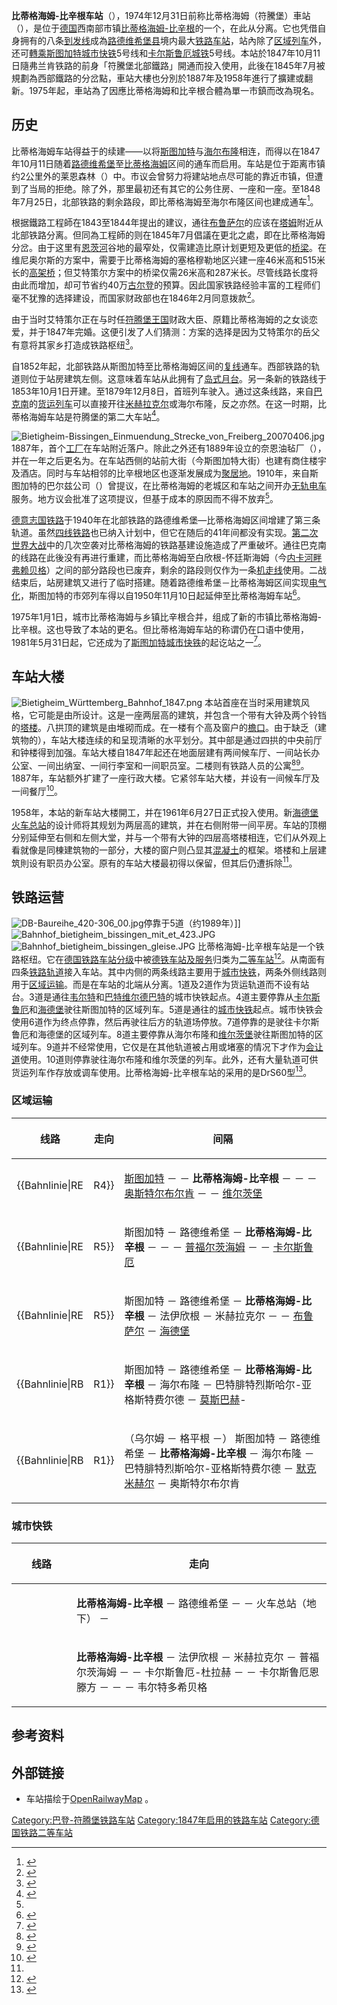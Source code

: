 {{noteTA
|G1=Country
|1=zh-hans:站台;zh-hant:月台;
|2=zh-hans:站厅; zh-hk:大堂; zh-tw:大廳;
}}
{{Infobox Deutsche Bahn station
|image=Bietigheim-Bissingen Bahnhof 20100604.jpg
|name=[[File:Deutsche_Bahn_AG-Logo.svg|25px]] 比蒂格海姆-比辛根车站
|ds100=TBM
|type={{link-de|分岔站|Trennungsbahnhof}}
|tracks= 8
|code=8000038
|category=[[德国铁路二等车站列表|二等站]]
| homepage= [http://www.bahnhof.de/site/bahnhoefe/de/bahnhofssuche__deutschland/bahnhofssuche/bahnhofsdaten__filter,variant=details,recordId=636.html bahnhof.de]{{Dead link|date=2018年6月 |bot=InternetArchiveBot |fix-attempted=no }}
| start= 1847年10月11日
| architect= {{link-de|米夏埃尔·克诺尔|Michael Knoll}}（1847年）<br>{{link-de|赫尔穆特·康拉迪|Helmuth Conradi}}（1961年）
| style= 
| country         = {{GER}}
| state           = {{flag|Baden-Württemberg}}
|locale=[[比蒂格海姆-比辛根|比蒂格海姆-比辛根]]
| coordinates= {{coord|48|56|50|N|9|8|9|E|region:DE-BY_type:railwaystation|format=dms|display=inline,title}}
|lines=
*{{link-de|弗兰肯铁路|Frankenbahn}}
*{{link-de|西部铁路 (符腾堡)|Westbahn (Württemberg)|符腾堡西部铁路}}
*{{link-de|巴克南－路德维希堡铁路|Bahnstrecke Backnang–Ludwigsburg}}
}}
'''比蒂格海姆-比辛根车站'''（{{lang-de|'''Bahnhof Bietigheim-Bissingen'''}}），1974年12月31日前称比蒂格海姆（符騰堡）車站（'''{{lang|de|Bietigheim (Württ)}}'''），是位于[[德国|德国]]西南部市镇[[比蒂格海姆-比辛根|比蒂格海姆-比辛根]]的一个{{link-de|铁路枢纽|Eisenbahnknoten}}，{{link-de|西部铁路 (符腾堡)|Westbahn (Württemberg)|符腾堡西部铁路}}在此从{{link-de|弗兰肯铁路|Frankenbahn}}分离。它也凭借自身拥有的八条[[到发线|到发线]]成為[[路德维希堡县|路德维希堡县]]境内最大[[铁路车站|铁路车站]]，站內除了[[区域列车|区域列车]]外，还可[[轉乘|轉乘]][[斯图加特城市快铁|斯图加特城市快铁]]5号线和[[卡尔斯鲁厄城铁|卡尔斯鲁厄城铁]]5号线。本站於1847年10月11日隨弗兰肯铁路的前身「符騰堡北部鐵路」開通而投入使用，此後在1845年7月被規劃為西部鐵路的分岔點，車站大樓也分別於1887年及1958年進行了擴建或翻新。1975年起，車站為了因應比蒂格海姆和比辛根合體為單一市鎮而改為現名。

==历史==
比蒂格海姆车站得益于{{link-de|弗兰肯铁路|Frankenbahn|符腾堡北部铁路}}的续建——以将[[斯图加特|斯图加特]]与[[海尔布隆|海尔布隆]]相连，而得以在1847年10月11日随着[[路德维希堡|路德维希堡]]至[[比蒂格海姆|比蒂格海姆]]区间的通车而启用。车站是位于距离市镇约2公里外的莱恩森林（{{lang|de|Laiernwald}}）中。市议会曾努力将建站地点尽可能的靠近市镇，但遭到了{{link-de|符腾堡王国国家铁路|Königlich Württembergische Staats-Eisenbahnen|国家铁路}}当局的拒绝。除了{{link-de|站房建筑|Empfangsgebäude}}外，那里最初还有其它的公务住房、一座{{link-de|货棚|Güterschuppen}}和一座{{link-de|车棚|Remise|机车棚}}。至1848年7月25日，北部铁路的剩余路段，即比蒂格海姆至海尔布隆区间也建成通车<ref name=Scharf>{{cite book|author=Hans-Wolfgang Scharf|title=Eisenbahnen zwischen Neckar, Tauber und Main|series=Band 1: Historische Entwicklung und Bahnbau|publisher=EK-Verlag|location=Freiburg (Breisgau) |year=2001|ISBN=3-8825-5766-4}}</ref>。

根据鐵路工程師{{link-de|查尔斯·维尼奥尔斯|Charles Vignoles|查尔斯·维尼奥尔斯}}在1843至1844年提出的建议，通往[[布鲁萨尔|布鲁萨尔]]的{{link-de|西部铁路 (符腾堡)|Westbahn (Württemberg)|符腾堡西部铁路}}应该在[[塔姆|塔姆]]附近从北部铁路分离。但同為工程師的{{link-de|卡尔·艾特策尔|Karl Etzel}}则在1845年7月倡議在更北之處，即在比蒂格海姆分岔。由于这里有[[恩茨河|恩茨河]]谷地的最窄处，仅需建造比原计划更短及更低的[[桥梁|桥梁]]。在维尼奥尔斯的方案中，需要于比蒂格海姆的塞格穆勒地区兴建一座46米高和515米长的[[高架桥|高架桥]]；但艾特策尔方案中的桥梁仅需26米高和287米长。尽管线路长度将由此而增加，却可节省约40万[[古尔登|古尔登]]的预算。因此国家铁路经验丰富的工程师们毫不犹豫的选择建设{{link-de|比蒂格海姆铁路高架桥|Bietigheimer Eisenbahnviadukt}}，而国家财政部也在1846年2月同意拨款<ref name="raentzsch">{{cite book|author=Andreas M. Räntzsch|title=Württembergische Eisenbahn-Geschichte|series=Band 1: 1830–1854. Planungsphase und Realisierung der Bauvorhaben|publisher=H&L Publikationen|location=Schweinfurt|year=1996|ISBN=3-928786-36-9|page=137}}</ref>。

由于当时艾特策尔正在与时任[[符腾堡王国|符腾堡王国]]财政大臣、原籍比蒂格海姆的{{link-de|卡尔·冯·加特纳|Karl von Gärttner}}之女谈恋爱，并于1847年完婚。这便引发了人们猜测：方案的选择是因为艾特策尔的岳父有意将其家乡打造成铁路枢纽<ref name="hummler">{{cite book|first=Birgit |last=Hummler|chapter=Beinahe den Anschluss verpasst. Bietigheim und die württembergische Nordbahn|title=Energie – Neue Kräfte für Heilbronn|publisher=Städtische Museen Heilbronn|location=Heilbronn|year=1997|pages=31–42|ISBN=3-930811-65-0}}</ref>。

自1852年起，北部铁路从斯图加特至比蒂格海姆区间的[[复线铁路|复线]]通车。西部铁路的轨道则位于站房建筑左侧。这意味着车站从此拥有了[[岛式月台|岛式月台]]。另一条新的铁路线于1853年10月1日开建。至1879年12月8日，首班列车驶入{{link-de|巴克南－路德维希堡铁路|Bahnstrecke Backnang–Ludwigsburg|巴克南－比蒂格海姆铁路}}。通过这条线路，来自[[巴克南|巴克南]]的[[货运列车|货运列车]]可以直接开往[[米赫拉克尔|米赫拉克尔]]或海尔布隆，反之亦然。在这一时期，比蒂格海姆车站是符腾堡的第二大车站<ref>{{cite book|author=Hans-Wolfgang Scharf|title=Die Eisenbahn im Kraichgau. Eisenbahngeschichte zwischen Rhein und Neckar|publisher=EK-Verlag|location=Freiburg (Breisgau) |year=2006|ISBN=3-8825-5769-9}}</ref>。

[[File:Bietigheim-Bissingen_Einmuendung_Strecke_von_Freiberg_20070406.jpg|thumb]]
1887年，首个[[工厂|工厂]]在车站附近落户。除此之外还有1889年设立的奈恩油毡厂（{{lang|de|Linoleum-Werke Nairn AG}}），并在一年之后更名为{{link-de|德国油毡厂|Deutsche Linoleum-Werke|日耳曼尼亚油毡厂股份公司}}。在车站西侧的站前大街（今斯图加特大街）也建有商住楼宇及酒店。同时与车站相邻的比辛根地区也逐渐发展成为[[聚居地|聚居地]]。1910年，来自斯图加特的巴尔兹公司（{{lang|de|H. Balz & Co.}}）曾提议，在比蒂格海姆的老城区和车站之间开办[[无轨电车|无轨电车]]服务。地方议会批准了这项提议，但基于成本的原因而不得不放弃<ref name="feitenhansl"></ref>{{rp|p589}}。

[[德意志国铁路|德意志国铁路]]于1940年在北部铁路的路德维希堡—比蒂格海姆区间增建了第三条轨道。虽然[[四线铁路|四线铁路]]也已纳入计划中，但它在随后的41年间都没有实现。[[第二次世界大战|第二次世界大战]]中的几次空袭对比蒂格海姆的铁路基建设施造成了严重破坏。通往巴克南的线路在此後没有再进行重建，而比蒂格海姆至白欣根-怀廷斯海姆（今[[内卡河畔弗赖贝格|内卡河畔弗赖贝格]]）之间的部分路段也已废弃，剩余的路段则仅作为一条[[机走线|机走线]]使用。二战结束后，站房建筑又进行了临时搭建。随着路德维希堡－比蒂格海姆区间实现[[电气化铁路|电气化]]，斯图加特的市郊列车得以自1950年11月10日起延伸至比蒂格海姆车站<ref name=Scharf2>{{cite book|author=Hans-Wolfgang Scharf|title=Eisenbahnen zwischen Neckar, Tauber und Main|series=Band 2: Ausgestaltung, Betrieb und Maschinendienst|publisher=EK-Verlag|location=Freiburg (Breisgau) |year=2001|ISBN=3-8825-5768-0}}</ref>。

1975年1月1日，城市比蒂格海姆与乡镇比辛根合并，组成了新的市镇比蒂格海姆-比辛根。这也导致了本站的更名。但比蒂格海姆车站的称谓仍在口语中使用，1981年5月31日起，它还成为了[[斯图加特城市快铁|斯图加特城市快铁]]的起讫站之一<ref>{{cite book|author=Olaf Schott|title=Die Bilanz. 25 Jahre Planung und Bau der S-Bahn Stuttgart|publisher=Kohlhammer|location=Stuttgart|year=1993|ISBN=3-925565-03-5}}</ref>。

==车站大楼==
[[File:Bietigheim_Württemberg_Bahnhof_1847.png|thumb]]
本站首座{{link-de|车站大楼|Empfangsgebäude}}在当时采用{{link-de|圆拱式|Rundbogenstil}}建筑风格，它可能是由{{link-de|米夏埃尔·克诺尔|Michael Knoll}}所设计。这是一座两层高的建筑，并包含一个带有大钟及两个铃铛的[[塔式建筑|塔楼]]。八拱顶的建筑是由{{link-de|方石|Werkstein}}堆砌而成。在一楼有个高及窗户的[[檐口|檐口]]。由于缺乏（建筑物的）{{link-de|凸出部分|Risalit}}，车站大楼连续的{{link-de|双坡屋顶|Satteldach}}和{{link-de|建筑接缝|Fugenbild}}呈现清晰的水平划分。其中部是通过四拱的中央前厅和钟楼得到加强。车站大楼自1847年起还在地面层建有两间候车厅、一间站长办公室、一间出纳室、一间行李室和一间职员室。二楼则有铁路人员的公寓<ref name="kitter_148-153">{{cite book|first=Eberhard |last=Kitter|title=Die Eisenbahn-Empfangsgebäude im Königreich Württemberg vor 1854|location=Stuttgart|year=1973|pages=148–153}}</ref><ref name="feitenhansl">{{cite book|first=Roland |last=Feitenhansl|title=Der Bahnhof Heilbronn – seine Empfangsgebäude von 1848, 1874 und 1958|publisher=DGEG Medien|location=Hövelhof|year=2003|ISBN=3-937189-01-7}}</ref>{{rp|p103}}。1887年，车站额外扩建了一座行政大楼。它紧邻车站大楼，并设有一间候车厅及一间餐厅<ref name="Stadtarchiv">{{cite book |last1=Stefan |first1=Benning |last2=Günther |first2=Bentele |last3=Sonja |first3=Eisele|title=Bietigheim 789-1989: Beiträge zur Geschichte von Siedlung, Dorf und Stadt |publisher=Stadt Bietigheim-Bissingen Stadtarchiv |location=|year=1989|ISBN=3980101223|pages=577}}</ref>。

1958年，本站的新车站大楼開工，并在1961年6月27日正式投入使用。新[[海德堡火车总站|海德堡火车总站]]的设计师{{link-de|赫尔穆特·康拉迪|Helmuth Conradi}}将其规划为两层高的建筑，并在右侧附带一间平房。车站的顶棚分别延伸至右侧和左侧大堂，并与一个带有大钟的四层高塔楼相连，它们从外观上看就像是同棟建筑物的一部分，大楼的窗户则凸显其[[混凝土|混凝土]]的框架。塔楼和上层建筑則设有职员办公室。原有的车站大楼最初得以保留，但其后仍遭拆除<ref name="feitenhansl"></ref>{{rp|p268}}。

==铁路运营==
[[File:DB-Baureihe_420-306_00.jpg|thumb]]停靠于5道（约1989年）]]
[[File:Bahnhof_bietigheim_bissingen_mit_et_423.JPG|thumb]]
[[File:Bahnhof_bietigheim_bissingen_gleise.JPG|thumb]]
比蒂格海姆-比辛根车站是一个铁路枢纽。它在[[德国铁路车站分级|德国铁路车站分级]]中被[[德铁车站及服务|德铁车站及服务]]归类为[[德国铁路二等车站列表|二等车站]]<ref name =categories >{{Citation |title=Stationspreisliste 2014 |format=pdf |accessdate=2015-09-18 |date=2014-12-14 |author={{Link-de|DB Station&Service|DB Station&Service}} |url=http://www.deutschebahn.com/file/de/2201892/CcYiV7bKKWg9UfaMhcGKvIWPRDE/8019902/data/stationspreisliste_2014_gueltig_ab_141214.pdf |archive-date=2016-03-05 |archive-url=https://web.archive.org/web/20160305140022/http://www.deutschebahn.com/file/de/2201892/CcYiV7bKKWg9UfaMhcGKvIWPRDE/8019902/data/stationspreisliste_2014_gueltig_ab_141214.pdf |dead-url=no }}</ref>。从南面有四条[[铁路轨道|铁路轨道]]接入车站。其中内侧的两条线路主要用于[[S-Bahn|城市快铁]]，两条外侧线路则用于[[区域列车|区域运输]]。而{{link-de|西部铁路 (符腾堡)|Westbahn (Württemberg)|符腾堡西部铁路}}是在车站的北端从{{link-de|弗兰肯铁路|Frankenbahn}}分离。1道及2道作为货运轨道而不设有站台。3道是通往[[莱茵河畔韦尔特|韦尔特]]和[[巴特维尔德巴特|巴特维尔德巴特]]的城市快铁起点。4道主要停靠从[[卡尔斯鲁厄|卡尔斯鲁厄]]和[[海德堡|海德堡]]驶往斯图加特的区域列车。5道是通往{{link-de|斯图加特施瓦本大街车站|Bahnhof Stuttgart Schwabstraße|斯图加特施瓦本大街}}的[[斯图加特城市快铁|城市快铁]]起点。城市快铁会使用6道作为终点停靠，然后再驶往后方的轨道场停放。7道停靠的是驶往卡尔斯鲁厄和海德堡的区域列车。8道主要停靠从海尔布隆和[[维尔茨堡|维尔茨堡]]驶往斯图加特的区域列车。9道并不经常使用，它仅是在其他轨道被占用或堵塞的情况下才作为[[会让站|会让道]]使用。10道则停靠驶往海尔布隆和维尔茨堡的列车。此外，还有大量轨道可供货运列车作存放或调车使用。比蒂格海姆-比辛根车站的{{link-de|信号所|Stellwerk}}采用的是DrS60型{{link-de|联锁装置|Relaisstellwerk}}<ref name="db_gleise_in_serviceeinrichtungen">{{cite web |title=Gleise in Serviceeinrichtungen |format=PDF |publisher=[[德鐵網絡|DB Netze]] |date=2015-06-01 |accessdate=2015-09-18 |url=http://stredax.dbnetze.com/Dokumente/ISR/BS/NBS/T/TBM_NBS.pdf |page=6 |archive-date=2016-03-04 |archive-url=https://web.archive.org/web/20160304101225/http://stredax.dbnetze.com/Dokumente/ISR/BS/NBS/T/TBM_NBS.pdf |dead-url=no }}</ref>。

=== 区域运输 ===
{| class="wikitable"
|-
! 线路 !! 走向 !! 间隔
|-
| align="center" style="width:5em" | {{Bahnlinie|RE||R4}}
| [[斯图加特火车总站|斯图加特]] － {{link-de|路德维希堡车站|Bahnhof Ludwigsburg|路德维希堡}} － '''比蒂格海姆-比辛根''' － {{link-de|海尔布隆火车总站|Heilbronn Hauptbahnhof|海尔布隆}} － {{link-de|巴特腓特烈斯哈尔-亚格斯特费尔德车站|Bahnhof Bad Friedrichshall-Jagstfeld|巴特腓特烈斯哈尔-亚格斯特费尔德}} － [[奥斯特尔布尔肯|奥斯特尔布尔肯]] － {{link-de|劳达车站|Bahnhof Lauda|劳达}} － [[维尔茨堡火车总站|维尔茨堡]] || 60分钟一班
|-
| align="center" | {{Bahnlinie|RE||R5}}
| 斯图加特 － 路德维希堡 － '''比蒂格海姆-比辛根''' － {{link-de|恩茨河畔法伊欣根车站|Bahnhof Vaihingen (Enz)|法伊欣根}} － {{link-de|米赫拉克尔车站|Bahnhof Mühlacker|米赫拉克尔}} － [[普福尔茨海姆火车总站|普福尔茨海姆]] － {{link-de|卡尔斯鲁厄-杜拉赫车站|Bahnhof Karlsruhe-Durlach|卡尔斯鲁厄-杜拉赫}} － [[卡尔斯鲁厄火车总站|卡尔斯鲁厄]] || 120分钟一班（与斯图加特－海德堡[[区域快车|RE]]交替开行）
|-
| align="center" | {{Bahnlinie|RE||R5}}
| 斯图加特 － 路德维希堡 － '''比蒂格海姆-比辛根''' － 法伊欣根 － 米赫拉克尔 － {{link-de|布雷滕车站|Bahnhof Bretten|布雷滕}} － [[布鲁萨尔车站|布鲁萨尔]] － [[海德堡火车总站|海德堡]] || 120分钟一班（与斯图加特－卡尔斯鲁厄[[区域快车|RE]]交替开行）
|-
| align="center" | {{Bahnlinie|RB||R1}}
|  斯图加特 － 路德维希堡 － '''比蒂格海姆-比辛根''' － 海尔布隆 － 巴特腓特烈斯哈尔-亚格斯特费尔德 － [[莫斯巴赫_(巴登-符腾堡州)|莫斯巴赫]]-{{link-de|内卡雷尔兹|Neckarelz}} || 周一至周五早晨对开一班
|-
| align="center" | {{Bahnlinie|RB||R1}}
| （乌尔姆 － 格平根 －） 斯图加特 － 路德维希堡 － '''比蒂格海姆-比辛根''' － 海尔布隆 － 巴特腓特烈斯哈尔-亚格斯特费尔德 － [[默克米赫尔车站|默克米赫尔]] － 奥斯特尔布尔肯 || 60分钟一班（斯图加特及海尔布隆之间压缩为30分钟一班）
|}

=== 城市快铁 ===
{| class="wikitable"
|-
! style="width:5em" | 线路
!走向
|-
| align="center" | {{S-Bahn Stuttgart|5}}
| '''比蒂格海姆-比辛根''' － 路德维希堡 － {{link-de|斯图加特-楚芬豪森车站|Bahnhof Stuttgart-Zuffenhausen|楚芬豪森}} － 火车总站（地下） － {{link-de|斯图加特施瓦本大街车站|Bahnhof Stuttgart Schwabstraße|施瓦本大街}}
|-
| align="center" | {{S-Bahn Karlsruhe|5}}
| '''比蒂格海姆-比辛根''' － 法伊欣根 － 米赫拉克尔 － 普福尔茨海姆 － {{link-de|雪林根 (普芬茨塔尔)|Söllingen (Pfinztal)#Verkehr|雪林根}} － 卡尔斯鲁厄-杜拉赫 － {{link-de|集市广场 (卡尔斯鲁厄)|Marktplatz (Karlsruhe)|卡尔斯鲁厄集市广场}} － 卡尔斯鲁厄恩滕方 － {{link-de|科尼林根|Knielingen|卡尔斯鲁厄-科尼林根}} － {{link-de|莱茵河畔韦尔特车站|Bahnhof Wörth (Rhein)|韦尔特}} － 韦尔特多希贝格
|}

==参考资料==
{{reflist|2}}

==外部链接==
{{Commons category|Bahnhof Bietigheim-Bissingen}}
* 车站描绘于[http://www.openrailwaymap.org/?lang=de&lat=48.94794922812011&lon=9.141279458999634&zoom=16&style=standard OpenRailwayMap] {{Wayback|url=http://www.openrailwaymap.org/?lang=de&lat=48.94794922812011&lon=9.141279458999634&zoom=16&style=standard |date=20150924061200 }}。

{{DEFAULTSORT:Bietigheim-Bissingen}}
[[Category:巴登-符腾堡铁路车站|Category:巴登-符腾堡铁路车站]]
[[Category:1847年启用的铁路车站|Category:1847年启用的铁路车站]]
[[Category:德国铁路二等车站|Category:德国铁路二等车站]]
